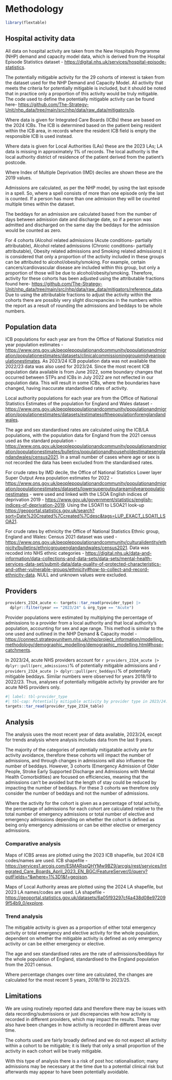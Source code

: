 # Methodology {#sec-methods .unnumbered}

```r
library(flextable)
```

## Hospital activity data

All data on hospital activity are taken from the New Hospitals Programme (NHP) demand and capacity model data, which is derived from the Hospital Episode Statistics dataset - <https://digital.nhs.uk/services/hospital-episode-statistics>. 

The potentially mitigable activity for the 29 cohorts of interest is taken from the dataset used for the NHP Demand and Capacity Model. All activity that meets the criteria for potentially mitigable is included, but it should be noted that in practice only a proportion of this activity would be truly mitigable. The code used to define the potentially mitigable activity can be found here- <https://github.com/The-Strategy-Unit/nhp_data/tree/main/src/nhp/data/raw_data/mitigators/ip>.

Where data is given for Integrated Care Boards (ICBs) these are based on the 2024 ICBs. The ICB is determined based on the patient being resident within the ICB area, in records where the resident ICB field is empty the responsible ICB is used instead.

Where data is given for  Local Authorities (LAs) these are the 2023 LAs; LA data is missing in approximately 1% of records. The local authority is the local authority district of residence of the patient derived from the patient’s postcode. 

Where Index of Multiple Deprivation (IMD) deciles are shown these are the 2019 values.  

Admissions are calculated, as per the NHP model, by using the last episode in a spell. So, where a spell consists of more than one episode only the last is counted. If a person has more than one admission they will be counted multiple times within the dataset.

The beddays for an admission are calculated based from the number of days between admission date and discharge date, so if a person was admitted and discharged on the same day the beddays for the admission would be counted as zero.

For 4 cohorts (Alcohol related admissions (Acute conditions- partially attributable), Alcohol related admissions (Chronic conditions- partially attributable), Obesity related admissions and Smoking related admissions) it is considered that only a proportion of the activity included in these groups can be attributed to alcohol/obesity/smoking. For example, certain cancers/cardiovascular disease are included within this group, but only a proportion of those will be due to alcohol/obesity/smoking. Therefore, activity for these cohorts has been adjusted using the attributable fractions found here-  <https://github.com/The-Strategy-Unit/nhp_data/tree/main/src/nhp/data/raw_data/mitigators/reference_data>.
Due to using the attributable fractions to adjust the activity within the cohorts there are possibly very slight discrepancies in the numbers within the report as a result of rounding the admissions and beddays to be whole numbers. 

## Population data 

ICB populations for each year are from the Office of National Statistics mid year population estimates -  <https://www.ons.gov.uk/peoplepopulationandcommunity/populationandmigration/populationestimates/datasets/clinicalcommissioninggroupmidyearpopulationestimates>. As 2023/24 ICB population data was not available the 2022/23 data was also used for 2023/24. Since the most recent ICB population data available is from June 2022, some boundary changes that occurred between STPs and ICBs in July 2022 are not reflected in our population data. This will result in some ICBs, where the boundaries have changed, having inaccurate standardised rates of activity.

Local authority populations for each year are from the Office of National Statistics Estimates of the population for England and Wales dataset -  <https://www.ons.gov.uk/peoplepopulationandcommunity/populationandmigration/populationestimates/datasets/estimatesofthepopulationforenglandandwales>.

The age and sex standardised rates are calculated using the ICB/LA populations, with the population data for England from the 2021 census used as the standard population - <https://www.ons.gov.uk/peoplepopulationandcommunity/populationandmigration/populationestimates/bulletins/populationandhouseholdestimatesenglandandwales/census2021>. In a small number of cases where age or sex is not recorded the data has been excluded from the standardised rates.

For crude rates by IMD decile, the Office of National Statistics Lower layer Super Output Area population estimates for 2022 - <https://www.ons.gov.uk/peoplepopulationandcommunity/populationandmigration/populationestimates/datasets/lowersuperoutputareamidyearpopulationestimates> - were used and linked with the LSOA English indices of deprivation 2019 -
<https://www.gov.uk/government/statistics/english-indices-of-deprivation-2019>. Using the LSOA11 to LSOA21 look-up  <https://geoportal.statistics.gov.uk/search?sort=Date%20Created%7Ccreated%7Cdesc&tags=LUP_EXACT_LSOA11_LSOA21>.

For crude rates by ethnicity the Office of National Statistics Ethnic group, England and Wales: Census 2021 dataset was used - <https://www.ons.gov.uk/peoplepopulationandcommunity/culturalidentity/ethnicity/bulletins/ethnicgroupenglandandwales/census2021>. Data was recoded into NHS ethnic categories - <https://digital.nhs.uk/data-and-information/data-collections-and-data-sets/data-sets/mental-health-services-data-set/submit-data/data-quality-of-protected-characteristics-and-other-vulnerable-groups/ethnicity#how-to-collect-and-record-ethnicity-data>. NULL and unknown values were excluded.

## Providers

```r
providers_2324_acute <- targets::tar_read(provider_type) |>
  dplyr::filter(year == "2023/24" & org_type == "Acute")
```

Provider populations were estimated by multiplying the percentage of admissions to a provider from a local authority and that local authority's population, accounting for sex and age range. This method is similar to the one used and outlined in the NHP Demand & Capacity model - <https://connect.strategyunitwm.nhs.uk/nhp/project_information/modelling_methodology/demographic_modelling/demographic_modelling.html#hosp-catchments>.

In 2023/24, acute NHS providers account for `r providers_2324_acute |> dplyr::pull(perc_admissions)`% of potentially mitigable admissions and `r providers_2324_acute |> dplyr::pull(perc_beddays)`% of potentially mitigable beddays. Similar numbers were observed for years 2018/19 to 2022/23. Thus, analyses of potentially mitigable activity by provider are for acute NHS providers only.

```r
#| label: tbl-provider_type
#| tbl-cap: Potentially mitigable activity by provider type in 2023/24.
targets::tar_read(provider_type_2324_table)
```

## Analysis

The analysis uses the most recent year of data available, 2023/24, except for trends analysis where analysis includes data from the last 9 years.

The majority of the categories of potentially mitigatable activity are for activity avoidance, therefore these cohorts will impact the number of admissions, and through changes in admissions will also influence the number of beddays. However, 3 cohorts (Emergency Admission of Older People, Stroke Early Supported Discharge and Admissions with Mental Health Comorbidities) are focused on efficiencies, meaning that the admissions can't be avoided but the length of stay could be reduced by impacting the number of beddays. For these 3 cohorts we therefore only consider the number of beddays and not the number of admissions.

Where the activity for the cohort is given as a percentage of total activity, the percentage of admissions for each cohort are calculated relative to the total number of emergency admissions or total number of elective and emergency admissions depending on whether the cohort is defined as being only emergency admissions or can be either elective or emergency admissions.

### Comparative analysis

Maps of ICBS areas are plotted using the 2023 ICB shapefile, but 2024 ICB codes/names are used. ICB shapefile - <https://services1.arcgis.com/ESMARspQHYMw9BZ9/arcgis/rest/services/Integrated_Care_Boards_April_2023_EN_BGC/FeatureServer/0/query?outFields=*&where=1%3D1&f=geojson>.

Maps of Local Authority areas are plotted using the 2024 LA shapefile, but 2023 LA names/codes are used. LA shapefile - <https://geoportal.statistics.gov.uk/datasets/6a05f93297cf4a438d08e972099f54b9_0/explore>.

### Trend analysis

The mitigable activity is given as a proportion of either total emergency activity or total emergency and elective activity for the whole population, dependent on whether the mitigable activity is defined as only emergency activity or can be either emergency or elective.

The age and sex standardised rates are the rate of admissions/beddays for the whole population of England, standardised to the England population from the 2021 census. 

Where percentage changes over time are calculated, the changes are calculated for the most recent 5 years, 2018/19 to 2023/25. 

## Limitations

We are using routinely reported data and therefore there may be issues with data recording/submissions or just discrepancies with how activity is recorded in different providers, which may impact the results. There may also have been changes in how activity is recorded in different areas over time.

The cohorts used are fairly broadly defined and we do not expect all activity within a cohort to be mitigable; it is likely that only a small proportion of the activity in each cohort will be truely mitigable.

With this type of analysis there is a risk of post hoc rationalisation; many admissions may be necessary at the time due to a potential clinical risk but afterwards may appear to have been potentially avoidable.  
